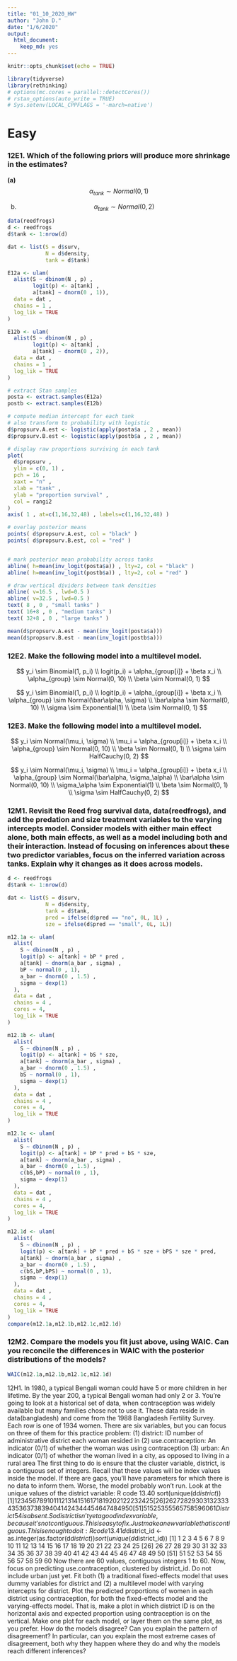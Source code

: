 ```yaml
---
title: "01_10_2020_HW"
author: "John D."
date: "1/6/2020"
output: 
  html_document: 
    keep_md: yes
---
```


```r
knitr::opts_chunk$set(echo = TRUE)
```

```r
library(tidyverse)
library(rethinking)
# options(mc.cores = parallel::detectCores())
# rstan_options(auto_write = TRUE)
# Sys.setenv(LOCAL_CPPFLAGS = '-march=native')
```

# Easy

### 12E1. Which of the following priors will produce more shrinkage in the estimates?

  __(a)__ $$\alpha_{tank} \sim Normal(0, 1) $$
  
  (b) $$\alpha_{tank} \sim Normal(0, 2) $$

```r
data(reedfrogs)
d <- reedfrogs
d$tank <- 1:nrow(d)

dat <- list(S = d$surv,
            N = d$density,
            tank = d$tank)

E12a <- ulam(
  alist(S ~ dbinom(N , p) ,
        logit(p) <- a[tank] ,
        a[tank] ~ dnorm(0 , 1)),
  data = dat ,
  chains = 1 ,
  log_lik = TRUE
)

E12b <- ulam(
  alist(S ~ dbinom(N , p) ,
        logit(p) <- a[tank] ,
        a[tank] ~ dnorm(0 , 2)),
  data = dat ,
  chains = 1 ,
  log_lik = TRUE
)

# extract Stan samples
posta <- extract.samples(E12a)
postb <- extract.samples(E12b)

# compute median intercept for each tank
# also transform to probability with logistic
d$propsurv.A.est <- logistic(apply(posta$a , 2 , mean))
d$propsurv.B.est <- logistic(apply(postb$a , 2 , mean))

# display raw proportions surviving in each tank
plot(
  d$propsurv ,
  ylim = c(0, 1) ,
  pch = 16 ,
  xaxt = "n" ,
  xlab = "tank" ,
  ylab = "proportion survival" ,
  col = rangi2
)
axis( 1 , at=c(1,16,32,48) , labels=c(1,16,32,48) )

# overlay posterior means
points( d$propsurv.A.est, col = "black" )
points( d$propsurv.B.est, col = "red" )


# mark posterior mean probability across tanks
abline( h=mean(inv_logit(posta$a)) , lty=2, col = "black" )
abline( h=mean(inv_logit(postb$a)) , lty=2, col = "red" )

# draw vertical dividers between tank densities
abline( v=16.5 , lwd=0.5 )
abline( v=32.5 , lwd=0.5 )
text( 8 , 0 , "small tanks" )
text( 16+8 , 0 , "medium tanks" )
text( 32+8 , 0 , "large tanks" )

mean(d$propsurv.A.est - mean(inv_logit(posta$a)))
mean(d$propsurv.B.est - mean(inv_logit(postb$a)))
```


### 12E2. Make the following model into a multilevel model.

$$
y_i \sim Binomial(1, p_i) \\
logit(p_i) = \alpha_{group[i]} + \beta x_i \\
\alpha_{group} \sim Normal(0, 10) \\
\beta \sim Normal(0, 1)
$$

$$
y_i \sim Binomial(1, p_i) \\
logit(p_i) = \alpha_{group[i]} + \beta x_i \\
\alpha_{group} \sim Normal(\bar\alpha, \sigma) \\
\bar\alpha \sim Normal(0, 10) \\
\sigma \sim Exponential(1) \\
\beta \sim Normal(0, 1)
$$

### 12E3. Make the following model into a multilevel model.

$$
y_i \sim Normal(\mu_i, \sigma) \\
\mu_i = \alpha_{group[i]} + \beta x_i \\
\alpha_{group} \sim Normal(0, 10) \\
\beta \sim Normal(0, 1) \\
\sigma \sim HalfCauchy(0, 2)
$$

$$
y_i \sim Normal(\mu_i, \sigma) \\
\mu_i = \alpha_{group[i]} + \beta x_i \\
\alpha_{group} \sim Normal(\bar\alpha, \sigma_\alpha) \\
\bar\alpha \sim Normal(0, 10) \\
\sigma_\alpha \sim Exponential(1) \\
\beta \sim Normal(0, 1) \\
\sigma \sim HalfCauchy(0, 2)
$$

### 12M1. Revisit the Reed frog survival data, data(reedfrogs), and add the predation and size treatment variables to the varying intercepts model. Consider models with either main effect alone, both main effects, as well as a model including both and their interaction. Instead of focusing on inferences about these two predictor variables, focus on the inferred variation across tanks. Explain why it changes as it does across models.

```r
d <- reedfrogs
d$tank <- 1:nrow(d)

dat <- list(S = d$surv,
            N = d$density,
            tank = d$tank,
            pred = ifelse(d$pred == "no", 0L, 1L) ,
            sze = ifelse(d$pred == "small", 0L, 1L))

m12.1a <- ulam(
  alist(
    S ~ dbinom(N , p) ,
    logit(p) <- a[tank] + bP * pred ,
    a[tank] ~ dnorm(a_bar , sigma) ,
    bP ~ normal(0 , 1), 
    a_bar ~ dnorm(0 , 1.5) ,
    sigma ~ dexp(1)
  ),
  data = dat ,
  chains = 4 ,
  cores = 4,
  log_lik = TRUE
)

m12.1b <- ulam(
  alist(
    S ~ dbinom(N , p) ,
    logit(p) <- a[tank] + bS * sze,
    a[tank] ~ dnorm(a_bar , sigma) ,
    a_bar ~ dnorm(0 , 1.5) ,
    bS ~ normal(0 , 1),
    sigma ~ dexp(1)
  ),
  data = dat ,
  chains = 4 ,
  cores = 4,
  log_lik = TRUE
)

m12.1c <- ulam(
  alist(
    S ~ dbinom(N , p) ,
    logit(p) <- a[tank] + bP * pred + bS * sze,
    a[tank] ~ dnorm(a_bar , sigma) ,
    a_bar ~ dnorm(0 , 1.5) ,
    c(bS,bP) ~ normal(0 , 1),
    sigma ~ dexp(1)
  ),
  data = dat ,
  chains = 4 ,
  cores = 4,
  log_lik = TRUE
)

m12.1d <- ulam(
  alist(
    S ~ dbinom(N , p) ,
    logit(p) <- a[tank] + bP * pred + bS * sze + bPS * sze * pred,
    a[tank] ~ dnorm(a_bar , sigma) ,
    a_bar ~ dnorm(0 , 1.5) ,
    c(bS,bP,bPS) ~ normal(0 , 1),
    sigma ~ dexp(1)
  ),
  data = dat ,
  chains = 4 ,
  cores = 4,
  log_lik = TRUE
)
compare(m12.1a,m12.1b,m12.1c,m12.1d)
```


### 12M2. Compare the models you fit just above, using WAIC. Can you reconcile the differences in WAIC with the posterior distributions of the models?

```r
WAIC(m12.1a,m12.1b,m12.1c,m12.1d)
```


12H1. In 1980, a typical Bengali woman could have 5 or more children in her lifetime. By the
year 200, a typical Bengali woman had only 2 or 3. You’re going to look at a historical set of data,
when contraception was widely available but many families chose not to use it. These data reside in
data(bangladesh) and come from the 1988 Bangladesh Fertility Survey. Each row is one of 1934
women. There are six variables, but you can focus on three of them for this practice problem:
(1) district: ID number of administrative district each woman resided in
(2) use.contraception: An indicator (0/1) of whether the woman was using contraception
(3) urban: An indicator (0/1) of whether the woman lived in a city, as opposed to living in a
rural area
The first thing to do is ensure that the cluster variable, district, is a contiguous set of integers. Recall
that these values will be index values inside the model. If there are gaps, you’ll have parameters for
which there is no data to inform them. Worse, the model probably won’t run. Look at the unique
values of the district variable:
R code
13.40 sort(unique(d$district))
[1] 1 2 3 4 5 6 7 8 9 10 11 12 13 14 15 16 17 18 19 20 21 22 23 24 25
[26] 26 27 28 29 30 31 32 33 34 35 36 37 38 39 40 41 42 43 44 45 46 47 48 49 50
[51] 51 52 53 55 56 57 58 59 60 61
District 54 is absent. So district isn’t yet a good index variable, because it’s not contiguous. This is
easy to fix. Just make a new variable that is contiguous. This is enough to do it:
R code
13.41 d$district_id <- as.integer(as.factor(d$district))
sort(unique(d$district_id))
[1] 1 2 3 4 5 6 7 8 9 10 11 12 13 14 15 16 17 18 19 20 21 22 23 24 25
[26] 26 27 28 29 30 31 32 33 34 35 36 37 38 39 40 41 42 43 44 45 46 47 48 49 50
[51] 51 52 53 54 55 56 57 58 59 60
Now there are 60 values, contiguous integers 1 to 60.
Now, focus on predicting use.contraception, clustered by district_id. Do not include
urban just yet. Fit both (1) a traditional fixed-effects model that uses dummy variables for district and
(2) a multilevel model with varying intercepts for district. Plot the predicted proportions of women
in each district using contraception, for both the fixed-effects model and the varying-effects model.
That is, make a plot in which district ID is on the horizontal axis and expected proportion using contraception is on the vertical. Make one plot for each model, or layer them on the same plot, as you
prefer. How do the models disagree? Can you explain the pattern of disagreement? In particular, can
you explain the most extreme cases of disagreement, both why they happen where they do and why
the models reach different inferences?
